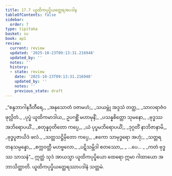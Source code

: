 ```yaml
---
title: 17.7 ယူထိကပုပ္ဖိယတ္ထေရအပဒါန
tableOfContents: false
sidebar:
  order: 7
type: tipitaka
basket: su
book: ap1
review:
  current: review
  updated: '2025-10-23T09:13:31.216948'
  updated_by: ''
  notes: ''
  history:
  - state: review
    date: '2025-10-23T09:13:31.216948'
    updated_by: ''
    notes: ''
    previous_state: draft
---
```



<ReviewStatus review={frontmatter.review} showDetails={true} />

<HypothesisAnnotation frontmatter={frontmatter} />

<DynamicBreadcrumb />

<Division number="33" book="ap1" e="ch" v="20" p="204">

<Paragraph number="2477" type="verses" book="ap1">
_“စန္ဒဘာဂါနဒီတီရေ,_  
_အနုသောတံ ဝဇာမဟံ;_  
_သယမ္ဘုံ အဒ္ဒသံ တတ္ထ,_  
_သာလရာဇံဝ ဖုလ္လိတံ._  

</Paragraph>

</Division>
<Division number="34" book="ap1" e="ch" v="20" p="204">

<Paragraph number="2478" type="verses" book="ap1">
_ပုပ္ဖံ ယူထိကမာဒါယ,_  
ဥပဂစ္ဆိံ မဟာမုနိံ;_  
_ပသန္နစိတ္တော သုမနော,_  
_ဗုဒ္ဓဿ အဘိရောပယိံ._  

</Paragraph>

</Division>
<Division number="35" book="ap1" e="ch" v="20" p="204">

<Paragraph number="2479" type="verses" book="ap1">
_စတုန္နဝုတိတော ကပ္ပေ,_  
_ယံ ပုပ္ဖမဘိရောပယိံ;_  
_ဒုဂ္ဂတိံ နာဘိဇာနာမိ,_  
_ဗုဒ္ဓပူဇာယိဒံ ဖလံ._  

</Paragraph>

</Division>
<Division number="36" book="ap1" e="ch" v="20" p="204">

<Paragraph number="2480" type="verses" book="ap1">
_သတ္တသဋ္ဌိမှိတော ကပ္ပေ,_  
_ဧကော သာမုဒ္ဓရော အဟုံ;_  
_သတ္တရတနသမ္ပန္နော,_  
_စက္ကဝတ္တီ မဟဗ္ဗလော._  

</Paragraph>

</Division>
<Division number="37" book="ap1" e="ch" v="20" p="204">

<Paragraph number="2481" type="verses" book="ap1">
_ပဋိသမ္ဘိဒါ စတဿော,_  
_ …ပေ… _  
_ကတံ ဗုဒ္ဓဿ သာသနံ”._  

</Paragraph>

<Paragraph number="2482" book="ap1">
ဣတ္ထံ သုဒံ အာယသ္မာ ယူထိကပုပ္ဖိယော ထေရော ဣမာ ဂါထာယော အဘာသိတ္ထာတိ.

</Paragraph>
</Division>

<Paragraph number="2483" type="center" book="ap1">
ယူထိကပုပ္ဖိယတ္ထေရဿာပဒါနံ သတ္တမံ.
</Paragraph>
